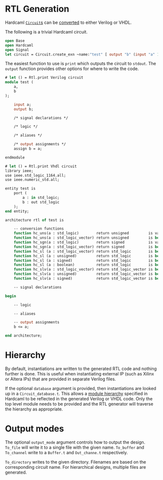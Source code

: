 # RTL Generation

Hardcaml [`Circuit`s](https://ocaml.janestreet.com/ocaml-core/latest/doc/hardcaml/Hardcaml/Circuit/index.html)
can be [converted](https://ocaml.janestreet.com/ocaml-core/latest/doc/hardcaml/Hardcaml/Rtl/index.html)
to either Verilog or VHDL.

The following is a trivial Hardcaml circuit.

```ocaml
open Base
open Hardcaml
open Signal
let circuit = Circuit.create_exn ~name:"test" [ output "b" (input "a" 1) ]
```

The easiest function to use is `print` which outputs the circuit to
`stdout`. The `output` function provides other options for where to
write the code.

```ocaml
# let () = Rtl.print Verilog circuit
module test (
    a,
    b
);

    input a;
    output b;

    /* signal declarations */

    /* logic */

    /* aliases */

    /* output assignments */
    assign b = a;

endmodule
```

```ocaml
# let () = Rtl.print Vhdl circuit
library ieee;
use ieee.std_logic_1164.all;
use ieee.numeric_std.all;

entity test is
    port (
        a : in std_logic;
        b : out std_logic
    );
end entity;

architecture rtl of test is

    -- conversion functions
    function hc_uns(a : std_logic)        return unsigned         is variable b : unsigned(0 downto 0); begin b(0) := a; return b; end;
    function hc_uns(a : std_logic_vector) return unsigned         is begin return unsigned(a); end;
    function hc_sgn(a : std_logic)        return signed           is variable b : signed(0 downto 0); begin b(0) := a; return b; end;
    function hc_sgn(a : std_logic_vector) return signed           is begin return signed(a); end;
    function hc_sl (a : std_logic_vector) return std_logic        is begin return a(a'right); end;
    function hc_sl (a : unsigned)         return std_logic        is begin return a(a'right); end;
    function hc_sl (a : signed)           return std_logic        is begin return a(a'right); end;
    function hc_sl (a : boolean)          return std_logic        is begin if a then return '1'; else return '0'; end if; end;
    function hc_slv(a : std_logic_vector) return std_logic_vector is begin return a; end;
    function hc_slv(a : unsigned)         return std_logic_vector is begin return std_logic_vector(a); end;
    function hc_slv(a : signed)           return std_logic_vector is begin return std_logic_vector(a); end;

    -- signal declarations

begin

    -- logic

    -- aliases

    -- output assignments
    b <= a;

end architecture;
```

# Hierarchy

By default, instantiations are written to the generated RTL code and
nothing further is done. This is useful when instantiating external IP
(such as Xilinx or Altera IPs) that are provided in separate Verilog
files.

If the optional `database` argument is provided, then instantiations
are looked up in a `Circuit_database.t`. This allows a
[module hierarchy](module_hierarchy.mdx) specified in Hardcaml to
be reflected in the generated Verilog or VHDL code. Only the top level
module needs to be provided and the RTL generator will traverse the
hierarchy as appropriate.

# Output modes

The optional `output_mode` argument controls how to output the design.
`To_file` will write it to a single file with the given name.
`To_buffer` and `To_channel` write to a `Buffer.t` and `Out_channe.t`
respectively.

`To_directory` writes to the given directory. Filenames are based on
the corresponding circuit name. For hierarchical designs, multiple
files are generated.
